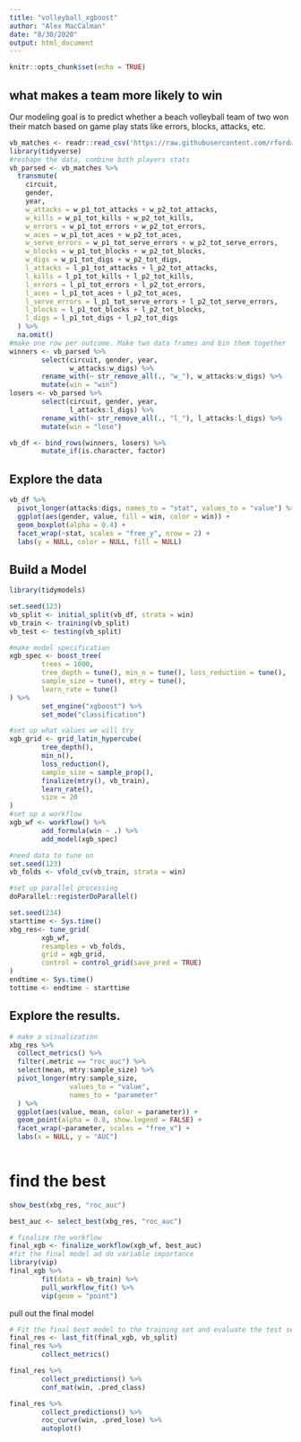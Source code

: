 ```yaml
---
title: "volleyball_xgboost"
author: "Alex MacCalman"
date: "8/30/2020"
output: html_document
---
```


```r
knitr::opts_chunk$set(echo = TRUE)
```
## what makes a team more likely to win
Our modeling goal is to predict whether a beach volleyball team of two won their match based on game play stats like errors, blocks, attacks, etc.  
```r
vb_matches <- readr::read_csv('https://raw.githubusercontent.com/rfordatascience/tidytuesday/master/data/2020/2020-05-19/vb_matches.csv', guess_max = 76000)
library(tidyverse)
#reshape the data, combine both players stats
vb_parsed <- vb_matches %>%
  transmute(
    circuit,
    gender,
    year,
    w_attacks = w_p1_tot_attacks + w_p2_tot_attacks,
    w_kills = w_p1_tot_kills + w_p2_tot_kills,
    w_errors = w_p1_tot_errors + w_p2_tot_errors,
    w_aces = w_p1_tot_aces + w_p2_tot_aces,
    w_serve_errors = w_p1_tot_serve_errors + w_p2_tot_serve_errors,
    w_blocks = w_p1_tot_blocks + w_p2_tot_blocks,
    w_digs = w_p1_tot_digs + w_p2_tot_digs,
    l_attacks = l_p1_tot_attacks + l_p2_tot_attacks,
    l_kills = l_p1_tot_kills + l_p2_tot_kills,
    l_errors = l_p1_tot_errors + l_p2_tot_errors,
    l_aces = l_p1_tot_aces + l_p2_tot_aces,
    l_serve_errors = l_p1_tot_serve_errors + l_p2_tot_serve_errors,
    l_blocks = l_p1_tot_blocks + l_p2_tot_blocks,
    l_digs = l_p1_tot_digs + l_p2_tot_digs
  ) %>%
  na.omit()
#make one row per outcome. Make two data frames and bin them together
winners <- vb_parsed %>% 
        select(circuit, gender, year,
               w_attacks:w_digs) %>% 
        rename_with(~ str_remove_all(., "w_"), w_attacks:w_digs) %>% 
        mutate(win = "win")
losers <- vb_parsed %>% 
        select(circuit, gender, year,
               l_attacks:l_digs) %>% 
        rename_with(~ str_remove_all(., "l_"), l_attacks:l_digs) %>% 
        mutate(win = "lose")

vb_df <- bind_rows(winners, losers) %>% 
        mutate_if(is.character, factor)
```
## Explore the data  
```r
vb_df %>%
  pivot_longer(attacks:digs, names_to = "stat", values_to = "value") %>%
  ggplot(aes(gender, value, fill = win, color = win)) +
  geom_boxplot(alpha = 0.4) +
  facet_wrap(~stat, scales = "free_y", nrow = 2) +
  labs(y = NULL, color = NULL, fill = NULL)
```
## Build a Model
```r
library(tidymodels)

set.seed(123)
vb_split <- initial_split(vb_df, strata = win)
vb_train <- training(vb_split)
vb_test <- testing(vb_split)

#make model specification
xgb_spec <- boost_tree(
        trees = 1000,
        tree_depth = tune(), min_n = tune(), loss_reduction = tune(),
        sample_size = tune(), mtry = tune(),
        learn_rate = tune()
) %>% 
        set_engine("xgboost") %>% 
        set_mode("classification")

#set up what values we will try
xgb_grid <- grid_latin_hypercube(
        tree_depth(),
        min_n(),
        loss_reduction(),
        sample_size = sample_prop(), 
        finalize(mtry(), vb_train),
        learn_rate(),
        size = 20
)
#set up a workflow
xgb_wf <- workflow() %>% 
        add_formula(win ~ .) %>% 
        add_model(xgb_spec)

#need data to tune on
set.seed(123)
vb_folds <- vfold_cv(vb_train, strata = win)

#set up parallel processing
doParallel::registerDoParallel()

set.seed(234)
starttime <- Sys.time()
xbg_res<- tune_grid(
        xgb_wf,
        resamples = vb_folds,
        grid = xgb_grid,
        control = control_grid(save_pred = TRUE)
)
endtime <- Sys.time()
tottime <- endtime - starttime
```
## Explore the results.  
```r
# make a visualization
xbg_res %>%
  collect_metrics() %>%
  filter(.metric == "roc_auc") %>%
  select(mean, mtry:sample_size) %>%
  pivot_longer(mtry:sample_size,
               values_to = "value",
               names_to = "parameter"
  ) %>%
  ggplot(aes(value, mean, color = parameter)) +
  geom_point(alpha = 0.8, show.legend = FALSE) +
  facet_wrap(~parameter, scales = "free_x") +
  labs(x = NULL, y = "AUC")
    
```
# find the best
```r
show_best(xbg_res, "roc_auc")

best_auc <- select_best(xbg_res, "roc_auc")

# finalize the workflow
final_xgb <- finalize_workflow(xgb_wf, best_auc)
#fit the final model ad do variable importance
library(vip)
final_xgb %>% 
        fit(data = vb_train) %>% 
        pull_workflow_fit() %>% 
        vip(geom = "point")
```
pull out the final model
```r
# Fit the final best model to the training set and evaluate the test set
final_res <- last_fit(final_xgb, vb_split)
final_res %>% 
        collect_metrics()

final_res %>% 
        collect_predictions() %>% 
        conf_mat(win, .pred_class)

final_res %>% 
        collect_predictions() %>% 
        roc_curve(win, .pred_lose) %>% 
        autoplot()


```



